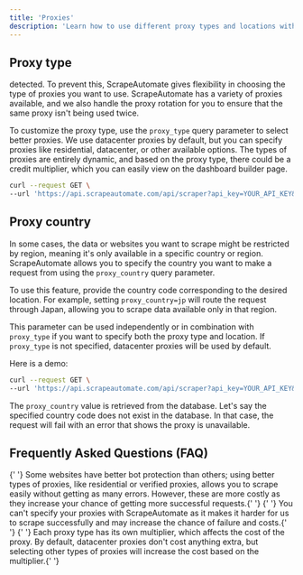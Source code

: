 ```yaml
---
title: 'Proxies'
description: 'Learn how to use different proxy types and locations with ScrapeAutomate'
---
```


## Proxy type

detected. To prevent this, ScrapeAutomate gives flexibility in choosing the type of proxies you want to use. ScrapeAutomate has a variety of proxies available, and we also handle the proxy rotation for you to ensure that the same proxy isn't being used twice.

To customize the proxy type, use the `proxy_type` query parameter to select better proxies. We use datacenter proxies by default, but you can specify proxies like residential, datacenter, or other available options. The types of proxies are entirely dynamic, and based on the proxy type, there could be a credit multiplier, which you can easily view on the dashboard builder page.

```bash
curl --request GET \
--url 'https://api.scrapeautomate.com/api/scraper?api_key=YOUR_API_KEY&render=false&url=https%3A%2F%2Fexample.com%2F&proxy_type=residential'
```

## Proxy country

In some cases, the data or websites you want to scrape might be restricted by region, meaning it's only available in a specific country or region. ScrapeAutomate allows you to specify the country you want to make a request from using the `proxy_country` query parameter.

To use this feature, provide the country code corresponding to the desired location. For example, setting `proxy_country=jp` will route the request through Japan, allowing you to scrape data available only in that region.

This parameter can be used independently or in combination with `proxy_type` if you want to specify both the proxy type and location. If `proxy_type` is not specified, datacenter proxies will be used by default.

Here is a demo:

```bash
curl --request GET \
--url 'https://api.scrapeautomate.com/api/scraper?api_key=YOUR_API_KEY&render=false&url=https%3A%2F%2Fexample.com%2F&proxy_country=jp'
```

The `proxy_country` value is retrieved from the database. Let's say the specified country code does not exist in the database. In that case, the request will fail with an error that shows the proxy is unavailable.

## Frequently Asked Questions (FAQ)

<Accordion title="Why should I use proxies?">
  {' '}
  Some websites have better bot protection than others; using better types of proxies,
  like residential or verified proxies, allows you to scrape easily without getting
  as many errors. However, these are more costly as they increase your chance of
  getting more successful requests.{' '}
</Accordion> <Accordion title="Can I use my own proxies with ScrapeAutomate?">
  {' '}
  You can't specify your proxies with ScrapeAutomate as it makes it harder for us
  to scrape successfully and may increase the chance of failure and costs.{' '}
</Accordion> <Accordion title="How much do different types of proxies cost?">
  {' '}
  Each proxy type has its own multiplier, which affects the cost of the proxy. By
  default, datacenter proxies don't cost anything extra, but selecting other types
  of proxies will increase the cost based on the multiplier.{' '}
</Accordion>
